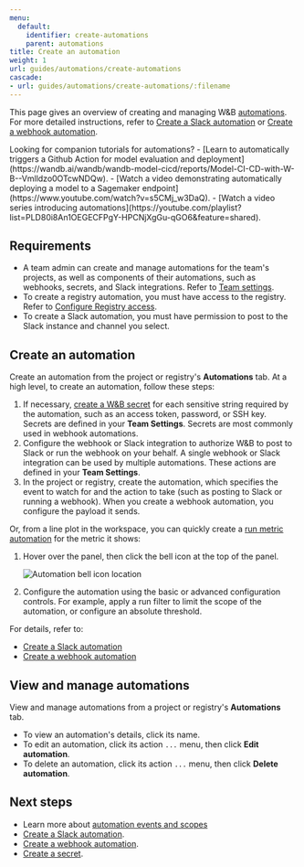 ```yaml
---
menu:
  default:
    identifier: create-automations
    parent: automations
title: Create an automation
weight: 1
url: guides/automations/create-automations
cascade:
- url: guides/automations/create-automations/:filename
---
```


<Info>
<EnterpriseCloudOnly/>
</Info>

This page gives an overview of creating and managing W&B [automations](/guides/core/automations/). For more detailed instructions, refer to [Create a Slack automation](/guides/core/automations/create-automations/slack) or [Create a webhook automation](/guides/core/automations/create-automations/webhook).

<Note>
Looking for companion tutorials for automations? 
- [Learn to automatically triggers a Github Action for model evaluation and deployment](https://wandb.ai/wandb/wandb-model-cicd/reports/Model-CI-CD-with-W-B--Vmlldzo0OTcwNDQw).
- [Watch a video demonstrating automatically deploying a model to a Sagemaker endpoint](https://www.youtube.com/watch?v=s5CMj_w3DaQ).
- [Watch a video series introducing automations](https://youtube.com/playlist?list=PLD80i8An1OEGECFPgY-HPCNjXgGu-qGO6&feature=shared).
</Note>

## Requirements
- A team admin can create and manage automations for the team's projects, as well as components of their automations, such as webhooks, secrets, and Slack integrations. Refer to [Team settings](/guides/models/app/settings-page/team-settings/).
- To create a registry automation, you must have access to the registry. Refer to [Configure Registry access](/guides/core/registry/configure_registry.md#registry-roles).
- To create a Slack automation, you must have permission to post to the Slack instance and channel you select.

## Create an automation
Create an automation from the project or registry's **Automations** tab. At a high level, to create an automation, follow these steps:

1. If necessary, [create a W&B secret](/guides/core/secrets) for each sensitive string required by the automation, such as an access token, password, or SSH key. Secrets are defined in your **Team Settings**. Secrets are most commonly used in webhook automations.
1. Configure the webhook or Slack integration to authorize W&B to post to Slack or run the webhook on your behalf. A single webhook or Slack integration can be used by multiple automations. These actions are defined in your **Team Settings**. 
1. In the project or registry, create the automation, which specifies the event to watch for and the action to take (such as posting to Slack or running a webhook). When you create a webhook automation, you configure the payload it sends.

Or, from a line plot in the workspace, you can quickly create a [run metric automation](/guides/core/automations/automation-events.md#run-events) for the metric it shows:

1. Hover over the panel, then click the bell icon at the top of the panel.

    <Frame>
    <img src="/images/automations/run_metric_automation_from_panel.png" alt="Automation bell icon location"  />
    </Frame>
1. Configure the automation using the basic or advanced configuration controls. For example, apply a run filter to limit the scope of the automation, or configure an absolute threshold.

For details, refer to:

- [Create a Slack automation](slack)
- [Create a webhook automation](webhook)

## View and manage automations
View and manage automations from a project or registry's **Automations** tab.

- To view an automation's details, click its name.
- To edit an automation, click its action `...` menu, then click **Edit automation**.
- To delete an automation, click its action `...` menu, then click **Delete automation**.

## Next steps
- Learn more about [automation events and scopes](/guides/core/automations/automation-events)
- [Create a Slack automation](slack).
- [Create a webhook automation](webhook).
- [Create a secret](/guides/core/secrets).

